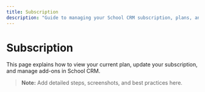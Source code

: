 ```yaml
---
title: Subscription
description: "Guide to managing your School CRM subscription, plans, and add-ons."
---
```


# Subscription

This page explains how to view your current plan, update your subscription, and manage add-ons in School CRM.

> **Note:** Add detailed steps, screenshots, and best practices here. 